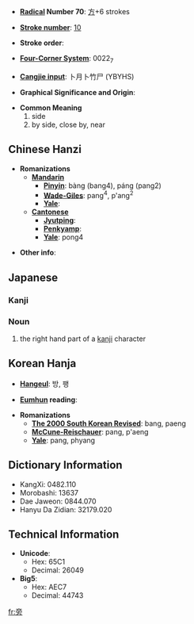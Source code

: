 * '''[[Wiktionary:Chinese radical index| Radical]] Number 70''': [[Wiktionary:Chinese radical index 方|方]]+6 strokes

* '''[[Wiktionary:Chinese total strokes index|Stroke number]]''': [[Wiktionary:Chinese total strokes index 10|10]]

* '''Stroke order''': 

* '''[[Wiktionary:Chinese four corner index|Four-Corner System]]''': 0022<sub>7</sub>

* '''[[Wiktionary:Chinese Cangjie index|Cangjie input]]''': 卜月卜竹尸 (YBYHS)

* '''Graphical Significance and Origin''': 

* '''Common Meaning'''
*#side
*# by side, close by, near


== Chinese Hanzi ==

* '''Romanizations'''
** '''[[Mandarin]]'''
*** '''[[Pinyin]]''': bàng (bang4), páng (pang2)
*** '''[[Wade-Giles]]''': pang<sup>4</sup>, p'ang<sup>2</sup>
*** '''[[Yale]]''': 
** '''[[Cantonese]]'''
*** '''[[Jyutping]]''':
*** '''[[Penkyamp]]''': 
*** '''[[Yale]]''': pong4

* '''Other info''': 

== Japanese ==
=== Kanji ===
{{kanji
|[[ほう]] ([[hō]]), [[ぼう]] ([[bō]])
|[[かたわら]] ([[katawara]]), [[つくり]] ([[tsukuri]]), [[かたがた]] ([[katagata]])}}
=== Noun ===
{{janoun|つくり|tsukuri}} 
# the right hand part of a [[kanji]] character

== Korean Hanja ==

* '''[[Hangeul]]''': 방, 팽

* '''[[Eumhun]] reading''': 

* '''Romanizations'''
** '''[[The 2000 South Korean Revised Romanization|The 2000 South Korean Revised]]''': bang, paeng
** '''[[McCune-Reischauer]]''': pang, p'aeng
** '''[[Yale]]''': pang, phyang

== Dictionary Information ==

* KangXi: 0482.110
* Morobashi: 13637
* Dae Jaweon: 0844.070
* Hanyu Da Zidian: 32179.020

== Technical Information ==

* '''Unicode''':
** Hex: 65C1
** Decimal: 26049
* '''Big5''':
** Hex: AEC7
** Decimal: 44743

[[fr:旁]]